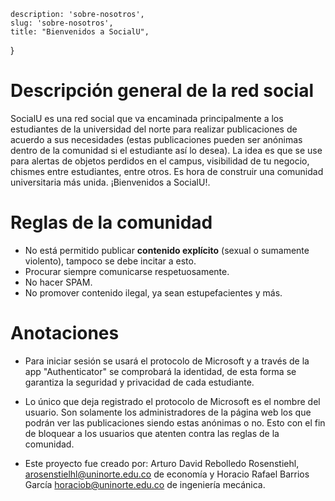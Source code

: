     description: 'sobre-nosotros',
    slug: 'sobre-nosotros',
    title: "Bienvenidos a SocialU",
}

# Descripción general de la red social
SocialU es una red social que va encaminada principalmente a los estudiantes de la universidad del norte para realizar publicaciones de acuerdo a sus necesidades (estas publicaciones pueden ser anónimas dentro de la comunidad si el estudiante así lo desea).
La idea es que se use para alertas de objetos perdidos en el campus, visibilidad de tu negocio, chismes entre estudiantes, entre otros. Es hora de construir una comunidad universitaria más unida. ¡Bienvenidos a SocialU!.

# Reglas de la comunidad
* No está permitido publicar **contenido explícito** (sexual o sumamente violento), tampoco se debe incitar a esto.
* Procurar siempre comunicarse respetuosamente.
* No hacer SPAM.
* No promover contenido ilegal, ya sean estupefacientes y más.

# Anotaciones
* Para iniciar sesión se usará el protocolo de Microsoft y a través de la app "Authenticator" se comprobará la identidad, de esta forma se garantiza la seguridad y privacidad de cada estudiante. 
* Lo único que deja registrado el protocolo de Microsoft es el nombre del usuario. Son solamente los administradores de la página web los que podrán ver las publicaciones siendo estas anónimas o no. Esto con el fin de bloquear a los usuarios que atenten contra las reglas de la comunidad.

* Este proyecto fue creado por: Arturo David Rebolledo Rosenstiehl, arosenstielhl@uninorte.edu.co de economía y Horacio Rafael Barrios García horaciob@uninorte.edu.co de ingeniería mecánica.








